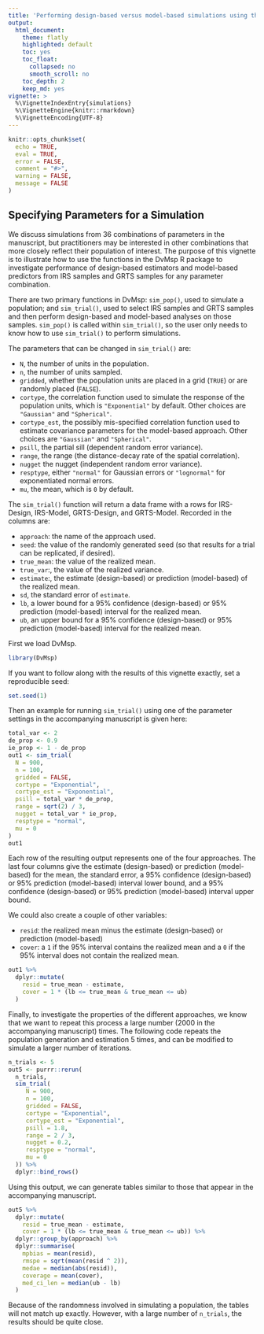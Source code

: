 ```yaml
---
title: 'Performing design-based versus model-based simulations using the DvMsp R package'
output: 
  html_document:
    theme: flatly
    highlighted: default 
    toc: yes
    toc_float:
      collapsed: no
      smooth_scroll: no
    toc_depth: 2
    keep_md: yes
vignette: >
  %\VignetteIndexEntry{simulations}
  %\VignetteEngine{knitr::rmarkdown}
  %\VignetteEncoding{UTF-8}
---
```


```r
knitr::opts_chunk$set(
  echo = TRUE,
  eval = TRUE,
  error = FALSE,
  comment = "#>", 
  warning = FALSE,
  message = FALSE
)
```

## Specifying Parameters for a Simulation

We discuss simulations from 36 combinations of parameters in the manuscript, but practitioners may be interested in other combinations that more closely reflect their population of interest. The purpose of this vignette is to illustrate how to use the functions in the DvMsp R package to investigate performance of design-based estimators and model-based predictors from IRS samples and GRTS samples for any parameter combination. 

There are two primary functions in DvMsp: `sim_pop()`, used to simulate a population; and `sim_trial()`, used to select IRS samples and GRTS samples and then perform design-based and model-based analyses on those samples. `sim_pop()` is called within `sim_trial()`, so the user only needs to know how to use `sim_trial()` to perform simulations. 

The parameters that can be changed in `sim_trial()` are:

* `N`, the number of units in the population.
* `n`, the number of units sampled.
* `gridded`, whether the population units are placed in a grid (`TRUE`) or are randomly placed (`FALSE`).
* `cortype`, the correlation function used to simulate the response of the population units, which is `"Exponential"` by default. Other choices are `"Gaussian"` and `"Spherical"`.
* `cortype_est`, the possibly mis-specified correlation function used to estimate covariance parameters for the model-based approach. Other choices are `"Gaussian"` and `"Spherical"`.
* `psill`, the partial sill (dependent random error variance).
* `range`, the range (the distance-decay rate of the spatial correlation).
* `nugget` the nugget (independent random error variance).
* `resptype`, either `"normal"` for Gaussian errors or `"lognormal"` for exponentiated normal errors.
* `mu`, the mean, which is `0` by default.

The `sim_trial()` function will return a data frame with a rows for IRS-Design, IRS-Model, GRTS-Design, and GRTS-Model. Recorded in the columns are:

* `approach`: the name of the approach used.
* `seed`: the value of the randomly generated seed (so that results for a trial can be replicated, if desired).
* `true_mean`: the value of the realized mean.
* `true_var`:, the value of the realized variance.
* `estimate`:, the estimate (design-based) or prediction (model-based) of the realized mean.
* `sd`, the standard error of `estimate`.
* `lb`, a lower bound for a 95% confidence (design-based) or 95% prediction (model-based) interval for the realized mean.
* `ub`, an upper bound for a 95% confidence (design-based) or 95% prediction (model-based) interval for the realized mean.

First we load DvMsp.
```r
library(DvMsp)
```
If you want to follow along with the results of this vignette exactly, set a reproducible seed:
```r
set.seed(1)
```

Then an example for running `sim_trial()` using one of the parameter settings in the accompanying manuscript is given here:

```r
total_var <- 2
de_prop <- 0.9
ie_prop <- 1 - de_prop
out1 <- sim_trial(
  N = 900,
  n = 100,
  gridded = FALSE,
  cortype = "Exponential",
  cortype_est = "Exponential",
  psill = total_var * de_prop,
  range = sqrt(2) / 3,
  nugget = total_var * ie_prop,
  resptype = "normal",
  mu = 0
)
out1
```

Each row of the resulting output represents one of the four approaches. The last four columns give the estimate (design-based) or prediction (model-based) for the mean, the standard error, a 95% confidence (design-based) or 95% prediction (model-based) interval lower bound, and a 95% confidence (design-based) or 95% prediction (model-based) interval upper bound. 

We could also create a couple of other variables: 

* `resid`: the realized mean minus the estimate (design-based) or prediction (model-based)
* `cover`: a `1` if the 95% interval contains the realized mean and a `0` if the 95% interval does not contain the realized mean.

```r
out1 %>% 
  dplyr::mutate(
    resid = true_mean - estimate,
    cover = 1 * (lb <= true_mean & true_mean <= ub)
  )
```

Finally, to investigate the properties of the different approaches, we know that we want to repeat this process a large number (2000 in the accompanying manuscript) times. The following code repeats the population generation and estimation 5 times, and can be modified to simulate a larger number of iterations.

```r
n_trials <- 5
out5 <- purrr::rerun(
  n_trials, 
  sim_trial(
     N = 900,
     n = 100,
     gridded = FALSE,
     cortype = "Exponential",
     cortype_est = "Exponential",
     psill = 1.8,
     range = 2 / 3,
     nugget = 0.2,
     resptype = "normal",
     mu = 0
  )) %>%
  dplyr::bind_rows()
```

Using this output, we can generate tables similar to those that appear in the accompanying manuscript.

```r
out5 %>% 
  dplyr::mutate(
    resid = true_mean - estimate,
    cover = 1 * (lb <= true_mean & true_mean <= ub)) %>%
  dplyr::group_by(approach) %>%
  dplyr::summarise(
    mpbias = mean(resid),
    rmspe = sqrt(mean(resid ^ 2)),
    medae = median(abs(resid)),
    coverage = mean(cover),
    med_ci_len = median(ub - lb)
  )
```

Because of the randomness involved in simulating a population, the tables will not match up exactly. However, with a large number of `n_trials`, the results should be quite close.


